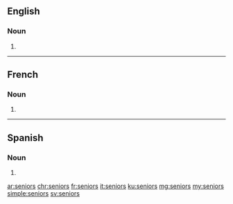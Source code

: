 ==English==

===Noun===
{{head|en|noun plural form}}

# {{plural of|senior|lang=en}}

----

==French==

===Noun===
{{head|fr|noun plural form|g=m}}

# {{plural of|senior|lang=fr}}

----

==Spanish==

===Noun===
{{head|es|noun form}}

# {{plural of|senior|lang=es}}

[[ar:seniors]]
[[chr:seniors]]
[[fr:seniors]]
[[it:seniors]]
[[ku:seniors]]
[[mg:seniors]]
[[my:seniors]]
[[simple:seniors]]
[[sv:seniors]]